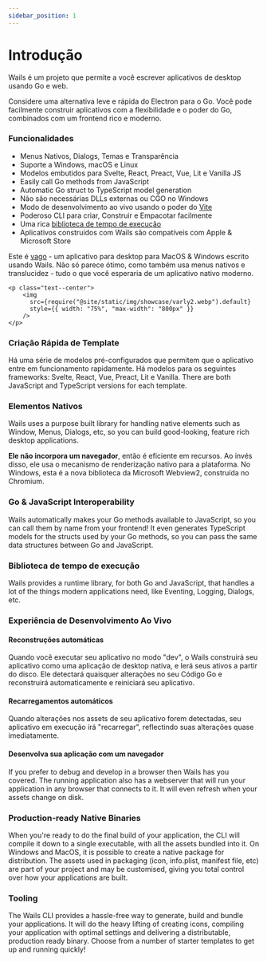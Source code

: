 ```yaml
---
sidebar_position: 1
---
```


# Introdução

Wails é um projeto que permite a você escrever aplicativos de desktop usando Go e web.

Considere uma alternativa leve e rápida do Electron para o Go. Você pode facilmente construir aplicativos com a flexibilidade e o poder do Go, combinados com um frontend rico e moderno.

### Funcionalidades

- Menus Nativos, Dialogs, Temas e Transparência
- Suporte a Windows, macOS e Linux
- Modelos embutidos para Svelte, React, Preact, Vue, Lit e Vanilla JS
- Easily call Go methods from JavaScript
- Automatic Go struct to TypeScript model generation
- Não são necessárias DLLs externas ou CGO no Windows
- Modo de desenvolvimento ao vivo usando o poder do [Vite](https://vitejs.dev/)
- Poderoso CLI para criar, Construir e Empacotar facilmente
- Uma rica [biblioteca de tempo de execução](/docs/reference/runtime/intro)
- Aplicativos construídos com Wails são compatíveis com Apple & Microsoft Store

Este é [vago](https://varly.app) - um aplicativo para desktop para MacOS & Windows escrito usando Wails. Não só parece ótimo, como também usa menus nativos e translucidez - tudo o que você esperaria de um aplicativo nativo moderno.

```mdx-code-block
<p class="text--center">
    <img
      src={require("@site/static/img/showcase/varly2.webp").default}
      style={{ width: "75%", "max-width": "800px" }}
    />
</p>
```

### Criação Rápida de Template

Há uma série de modelos pré-configurados que permitem que o aplicativo entre em funcionamento rapidamente. Há modelos para os seguintes frameworks: Svelte, React, Vue, Preact, Lit e Vanilla. There are both JavaScript and TypeScript versions for each template.

### Elementos Nativos

Wails uses a purpose built library for handling native elements such as Window, Menus, Dialogs, etc, so you can build good-looking, feature rich desktop applications.

**Ele não incorpora um navegador**, então é eficiente em recursos. Ao invés disso, ele usa o mecanismo de renderização nativo para a plataforma. No Windows, esta é a nova biblioteca da Microsoft Webview2, construída no Chromium.

### Go & JavaScript Interoperability

Wails automatically makes your Go methods available to JavaScript, so you can call them by name from your frontend! It even generates TypeScript models for the structs used by your Go methods, so you can pass the same data structures between Go and JavaScript.

### Biblioteca de tempo de execução

Wails provides a runtime library, for both Go and JavaScript, that handles a lot of the things modern applications need, like Eventing, Logging, Dialogs, etc.

### Experiência de Desenvolvimento Ao Vivo

#### Reconstruções automáticas

Quando você executar seu aplicativo no modo "dev", o Wails construirá seu aplicativo como uma aplicação de desktop nativa, e lerá seus ativos a partir do disco. Ele detectará quaisquer alterações no seu Código Go e reconstruirá automaticamente e reiniciará seu aplicativo.

#### Recarregamentos automáticos

Quando alterações nos assets de seu aplicativo forem detectadas, seu aplicativo em execução irá "recarregar", reflectindo suas alterações quase imediatamente.

#### Desenvolva sua aplicação com um navegador

If you prefer to debug and develop in a browser then Wails has you covered. The running application also has a webserver that will run your application in any browser that connects to it. It will even refresh when your assets change on disk.

### Production-ready Native Binaries

When you're ready to do the final build of your application, the CLI will compile it down to a single executable, with all the assets bundled into it. On Windows and MacOS, it is possible to create a native package for distribution. The assets used in packaging (icon, info.plist, manifest file, etc) are part of your project and may be customised, giving you total control over how your applications are built.

### Tooling

The Wails CLI provides a hassle-free way to generate, build and bundle your applications. It will do the heavy lifting of creating icons, compiling your application with optimal settings and delivering a distributable, production ready binary. Choose from a number of starter templates to get up and running quickly!
